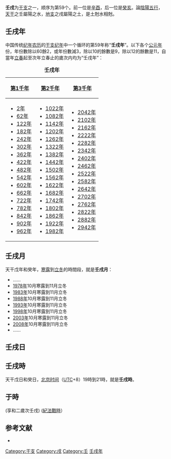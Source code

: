 {{Ganzhi-1}}

'''壬戌'''为[[干支|干支]]之一，顺序为第59个。前一位是[[辛酉|辛酉]]，后一位是[[癸亥|癸亥]]。論[[陰陽|陰陽]][[五行|五行]]，[[天干|天干]]之壬屬陽之水，[[地支|地支]]之戌屬陽之土，是土尅水相尅。

==壬戌年==
中国传统[[纪年|纪年]][[农历|农历]]的[[干支纪年|干支纪年]]中一个循环的第59年称“'''壬戌年'''”。以下各个[[公元|公元]][[年|年]]份，年份數除以60餘2，或年份數減3，除以10的餘數是9，除以12的餘數是11，自當年[[立春|立春]]起至次年立春止的歲次内均为“壬戌年”：


{| class="wikitable"
|+'''壬戌年'''
|-
![[第1千年|第1千年]]!![[第2千年|第2千年]]!![[第3千年|第3千年]]
|-
|
*[[2年|2年]]
*[[62年|62年]]
*[[122年|122年]]
*[[182年|182年]]
*[[242年|242年]]
*[[302年|302年]]
*[[362年|362年]]
*[[422年|422年]]
*[[482年|482年]]
*[[542年|542年]]
*[[602年|602年]]
*[[662年|662年]]
*[[722年|722年]]
*[[782年|782年]]
*[[842年|842年]]
*[[902年|902年]]
*[[962年|962年]]
|
*[[1022年|1022年]]
*[[1082年|1082年]]
*[[1142年|1142年]]
*[[1202年|1202年]]
*[[1262年|1262年]]
*[[1322年|1322年]]
*[[1382年|1382年]]
*[[1442年|1442年]]
*[[1502年|1502年]]
*[[1562年|1562年]]
*[[1622年|1622年]]
*[[1682年|1682年]]
*[[1742年|1742年]]
*[[1802年|1802年]]
*[[1862年|1862年]]
*[[1922年|1922年]]
*[[1982年|1982年]]
|
*[[2042年|2042年]]
*[[2102年|2102年]]
*[[2162年|2162年]]
*[[2222年|2222年]]
*[[2282年|2282年]]
*[[2342年|2342年]]
*[[2402年|2402年]]
*[[2462年|2462年]]
*[[2522年|2522年]]
*[[2582年|2582年]]
*[[2642年|2642年]]
*[[2702年|2702年]]
*[[2762年|2762年]]
*[[2822年|2822年]]
*[[2882年|2882年]]
*[[2942年|2942年]]
|}

==壬戌月==
天干戊年和癸年，[[寒露|寒露]]到[[立冬|立冬]]的時間段，就是'''壬戌月'''：

*……
*[[1978年|1978年]]10月寒露到11月立冬
*[[1983年|1983年]]10月寒露到11月立冬
*[[1988年|1988年]]10月寒露到11月立冬
*[[1993年|1993年]]10月寒露到11月立冬
*[[1998年|1998年]]10月寒露到11月立冬
*[[2003年|2003年]]10月寒露到11月立冬
*[[2008年|2008年]]10月寒露到11月立冬
*……

==壬戌日==
{{平年干支紀日	
|J101=	21年、101年、181年、261年、341年、421年、501年、581年、661年、741年、821年、901年、981年、1061年、1141年、1221年、1301年、1381年、1461年、1541年、1621年、……
|J102=	78年、158年、238年、318年、398年、478年、558年、638年、718年、798年、878年、958年、1038年、1118年、1198年、1278年、1358年、1438年、1518年、1598年、……
|J103=	55年、135年、215年、295年、375年、455年、535年、615年、695年、775年、855年、935年、1015年、1095年、1175年、1255年、1335年、1415年、1495年、1575年、……
|J104=	9年、89年、169年、249年、329年、409年、489年、569年、649年、729年、809年、889年、969年、1049年、1129年、1209年、1289年、1369年、1449年、1529年、1609年、……
|J105=	66年、146年、226年、306年、386年、466年、546年、626年、706年、786年、866年、946年、1026年、1106年、1186年、1266年、1346年、1426年、1506年、1586年、……
|J106=	43年、123年、203年、283年、363年、443年、523年、603年、683年、763年、843年、923年、1003年、1083年、1163年、1243年、1323年、1403年、1483年、1563年、……
|J107=	77年、157年、237年、317年、397年、477年、557年、637年、717年、797年、877年、957年、1037年、1117年、1197年、1277年、1357年、1437年、1517年、1597年、……
|J108=	54年、134年、214年、294年、374年、454年、534年、614年、694年、774年、854年、934年、1014年、1094年、1174年、1254年、1334年、1414年、1494年、1574年、……
|J109=	31年、111年、191年、271年、351年、431年、511年、591年、671年、751年、831年、911年、991年、1071年、1151年、1231年、1311年、1391年、1471年、1551年、……
|J110=	65年、145年、225年、305年、385年、465年、545年、625年、705年、785年、865年、945年、1025年、1105年、1185年、1265年、1345年、1425年、1505年、1585年、……
|J111=	42年、122年、202年、282年、362年、442年、522年、602年、682年、762年、842年、922年、1002年、1082年、1162年、1242年、1322年、1402年、1482年、1562年、……
|J112=	19年、99年、179年、259年、339年、419年、499年、579年、659年、739年、819年、899年、979年、1059年、1139年、1219年、1299年、1379年、1459年、1539年、1619年、……
|J113=	53年、133年、213年、293年、373年、453年、533年、613年、693年、773年、853年、933年、1013年、1093年、1173年、1253年、1333年、1413年、1493年、1573年、……
|J114=	30年、110年、190年、270年、350年、430年、510年、590年、670年、750年、830年、910年、990年、1070年、1150年、1230年、1310年、1390年、1470年、1550年、……
|J115=	7年、87年、167年、247年、327年、407年、487年、567年、647年、727年、807年、887年、967年、1047年、1127年、1207年、1287年、1367年、1447年、1527年、1607年、……
|J116=	41年、121年、201年、281年、361年、441年、521年、601年、681年、761年、841年、921年、1001年、1081年、1161年、1241年、1321年、1401年、1481年、1561年、……
|J117=	18年、98年、178年、258年、338年、418年、498年、578年、658年、738年、818年、898年、978年、1058年、1138年、1218年、1298年、1378年、1458年、1538年、1618年、……
|J118=	75年、155年、235年、315年、395年、475年、555年、635年、715年、795年、875年、955年、1035年、1115年、1195年、1275年、1355年、1435年、1515年、1595年、……
|J119=	29年、109年、189年、269年、349年、429年、509年、589年、669年、749年、829年、909年、989年、1069年、1149年、1229年、1309年、1389年、1469年、1549年、……
|J120=	6年、86年、166年、246年、326年、406年、486年、566年、646年、726年、806年、886年、966年、1046年、1126年、1206年、1286年、1366年、1446年、1526年、1606年、……
|J121=	63年、143年、223年、303年、383年、463年、543年、623年、703年、783年、863年、943年、1023年、1103年、1183年、1263年、1343年、1423年、1503年、1583年、……
|J122=	17年、97年、177年、257年、337年、417年、497年、577年、657年、737年、817年、897年、977年、1057年、1137年、1217年、1297年、1377年、1457年、1537年、1617年、……
|J123=	74年、154年、234年、314年、394年、474年、554年、634年、714年、794年、874年、954年、1034年、1114年、1194年、1274年、1354年、1434年、1514年、1594年、……
|J124=	51年、131年、211年、291年、371年、451年、531年、611年、691年、771年、851年、931年、1011年、1091年、1171年、1251年、1331年、1411年、1491年、1571年、……
|J125=	5年、85年、165年、245年、325年、405年、485年、565年、645年、725年、805年、885年、965年、1045年、1125年、1205年、1285年、1365年、1445年、1525年、1605年、……
|J126=	62年、142年、222年、302年、382年、462年、542年、622年、702年、782年、862年、942年、1022年、1102年、1182年、1262年、1342年、1422年、1502年、1582年、……
|J127=	39年、119年、199年、279年、359年、439年、519年、599年、679年、759年、839年、919年、999年、1079年、1159年、1239年、1319年、1399年、1479年、1559年、……
|J128=	73年、153年、233年、313年、393年、473年、553年、633年、713年、793年、873年、953年、1033年、1113年、1193年、1273年、1353年、1433年、1513年、1593年、……
|J129=	50年、130年、210年、290年、370年、450年、530年、610年、690年、770年、850年、930年、1010年、1090年、1170年、1250年、1330年、1410年、1490年、1570年、……
|J130=	27年、107年、187年、267年、347年、427年、507年、587年、667年、747年、827年、907年、987年、1067年、1147年、1227年、1307年、1387年、1467年、1547年、……
|J131=	61年、141年、221年、301年、381年、461年、541年、621年、701年、781年、861年、941年、1021年、1101年、1181年、1261年、1341年、1421年、1501年、1581年、……
|J201=	38年、118年、198年、278年、358年、438年、518年、598年、678年、758年、838年、918年、998年、1078年、1158年、1238年、1318年、1398年、1478年、1558年、……
|J202=	15年、95年、175年、255年、335年、415年、495年、575年、655年、735年、815年、895年、975年、1055年、1135年、1215年、1295年、1375年、1455年、1535年、1615年、……
|J203=	49年、129年、209年、289年、369年、449年、529年、609年、689年、769年、849年、929年、1009年、1089年、1169年、1249年、1329年、1409年、1489年、1569年、……
|J204=	26年、106年、186年、266年、346年、426年、506年、586年、666年、746年、826年、906年、986年、1066年、1146年、1226年、1306年、1386年、1466年、1546年、……
|J205=	83年、163年、243年、323年、403年、483年、563年、643年、723年、803年、883年、963年、1043年、1123年、1203年、1283年、1363年、1443年、1523年、1603年、……
|J206=	37年、117年、197年、277年、357年、437年、517年、597年、677年、757年、837年、917年、997年、1077年、1157年、1237年、1317年、1397年、1477年、1557年、……
|J207=	14年、94年、174年、254年、334年、414年、494年、574年、654年、734年、814年、894年、974年、1054年、1134年、1214年、1294年、1374年、1454年、1534年、1614年、……
|J208=	71年、151年、231年、311年、391年、471年、551年、631年、711年、791年、871年、951年、1031年、1111年、1191年、1271年、1351年、1431年、1511年、1591年、……
|J209=	25年、105年、185年、265年、345年、425年、505年、585年、665年、745年、825年、905年、985年、1065年、1145年、1225年、1305年、1385年、1465年、1545年、……
|J210=	82年、162年、242年、322年、402年、482年、562年、642年、722年、802年、882年、962年、1042年、1122年、1202年、1282年、1362年、1442年、1522年、1602年、……
|J211=	59年、139年、219年、299年、379年、459年、539年、619年、699年、779年、859年、939年、1019年、1099年、1179年、1259年、1339年、1419年、1499年、1579年、……
|J212=	13年、93年、173年、253年、333年、413年、493年、573年、653年、733年、813年、893年、973年、1053年、1133年、1213年、1293年、1373年、1453年、1533年、1613年、……
|J213=	70年、150年、230年、310年、390年、470年、550年、630年、710年、790年、870年、950年、1030年、1110年、1190年、1270年、1350年、1430年、1510年、1590年、……
|J214=	47年、127年、207年、287年、367年、447年、527年、607年、687年、767年、847年、927年、1007年、1087年、1167年、1247年、1327年、1407年、1487年、1567年、……
|J215=	81年、161年、241年、321年、401年、481年、561年、641年、721年、801年、881年、961年、1041年、1121年、1201年、1281年、1361年、1441年、1521年、1601年、……
|J216=	58年、138年、218年、298年、378年、458年、538年、618年、698年、778年、858年、938年、1018年、1098年、1178年、1258年、1338年、1418年、1498年、1578年、……
|J217=	35年、115年、195年、275年、355年、435年、515年、595年、675年、755年、835年、915年、995年、1075年、1155年、1235年、1315年、1395年、1475年、1555年、……
|J218=	69年、149年、229年、309年、389年、469年、549年、629年、709年、789年、869年、949年、1029年、1109年、1189年、1269年、1349年、1429年、1509年、1589年、……
|J219=	46年、126年、206年、286年、366年、446年、526年、606年、686年、766年、846年、926年、1006年、1086年、1166年、1246年、1326年、1406年、1486年、1566年、……
|J220=	23年、103年、183年、263年、343年、423年、503年、583年、663年、743年、823年、903年、983年、1063年、1143年、1223年、1303年、1383年、1463年、1543年、1623年、……
|J221=	57年、137年、217年、297年、377年、457年、537年、617年、697年、777年、857年、937年、1017年、1097年、1177年、1257年、1337年、1417年、1497年、1577年、……
|J222=	34年、114年、194年、274年、354年、434年、514年、594年、674年、754年、834年、914年、994年、1074年、1154年、1234年、1314年、1394年、1474年、1554年、……
|J223=	11年、91年、171年、251年、331年、411年、491年、571年、651年、731年、811年、891年、971年、1051年、1131年、1211年、1291年、1371年、1451年、1531年、1611年、……
|J224=	45年、125年、205年、285年、365年、445年、525年、605年、685年、765年、845年、925年、1005年、1085年、1165年、1245年、1325年、1405年、1485年、1565年、……
|J225=	22年、102年、182年、262年、342年、422年、502年、582年、662年、742年、822年、902年、982年、1062年、1142年、1222年、1302年、1382年、1462年、1542年、1622年、……
|J226=	79年、159年、239年、319年、399年、479年、559年、639年、719年、799年、879年、959年、1039年、1119年、1199年、1279年、1359年、1439年、1519年、1599年、……
|J227=	33年、113年、193年、273年、353年、433年、513年、593年、673年、753年、833年、913年、993年、1073年、1153年、1233年、1313年、1393年、1473年、1553年、……
|J228=	10年、90年、170年、250年、330年、410年、490年、570年、650年、730年、810年、890年、970年、1050年、1130年、1210年、1290年、1370年、1450年、1530年、1610年、……
|J301=	67年、147年、227年、307年、387年、467年、547年、627年、707年、787年、867年、947年、1027年、1107年、1187年、1267年、1347年、1427年、1507年、1587年、……
|G101=	1623年、1726年、1829年、1955年、2035年
|G102=	1657年、1703年、1783年、1806年、1886年、1909年、1989年、2069年
|G103=	1634年、1737年、1863年、1966年、2046年
|G104=	1611年、1691年、1714年、1794年、1817年、1897年、1943年、2023年
|G105=	1645年、1771年、1874年、1977年、2057年
|G106=	1622年、1725年、1851年、1954年、2034年
|G107=	1599年、1679年、1702年、1782年、1805年、1885年、1931年、2011年、2091年
|G108=	1633年、1759年、1862年、1965年、2045年
|G109=	1610年、1690年、1713年、1793年、1839年、1942年、2022年
|G110=	1587年、1667年、1770年、1873年、1919年、1999年、2079年
|G111=	1621年、1747年、1850年、1953年、2033年
|G112=	1598年、1678年、1701年、1781年、1827年、1930年、2010年、2090年
|G113=	1655年、1758年、1861年、1907年、1987年、2067年
|G114=	1609年、1689年、1735年、1838年、1941年、2021年
|G115=	1586年、1666年、1769年、1815年、1895年、1918年、1998年、2078年
|G116=	1643年、1746年、1849年、1975年、2055年
|G117=	1597年、1677年、1700年、1723年、1826年、1929年、2009年、2089年
|G118=	1654年、1757年、1803年、1883年、1906年、1986年、2066年
|G119=	1631年、1734年、1837年、1963年、2043年
|G120=	1585年、1665年、1711年、1791年、1814年、1894年、1917年、1997年、2077年、2100年
|G121=	1642年、1745年、1871年、1974年、2054年
|G122=	1619年、1699年、1722年、1825年、1951年、2031年
|G123=	1653年、1779年、1802年、1882年、1905年、1985年、2065年
|G124=	1630年、1733年、1859年、1962年、2042年
|G125=	1607年、1687年、1710年、1790年、1813年、1893年、1939年、2019年、2099年
|G126=	1641年、1767年、1870年、1973年、2053年
|G127=	1618年、1698年、1721年、1847年、1950年、2030年
|G128=	1595年、1675年、1778年、1801年、1881年、1927年、2007年、2087年
|G129=	1629年、1755年、1858年、1961年、2041年
|G130=	1606年、1686年、1709年、1789年、1835年、1938年、2018年、2098年
|G131=	1583年、1663年、1766年、1869年、1915年、1995年、2075年
|G201=	1617年、1697年、1743年、1846年、1949年、2029年
|G202=	1594年、1674年、1777年、1800年、1823年、1926年、2006年、2086年
|G203=	1651年、1754年、1857年、1903年、1983年、2063年
|G204=	1605年、1685年、1731年、1834年、1937年、2017年、2097年
|G205=	1582年、1662年、1765年、1811年、1891年、1914年、1994年、2074年
|G206=	1639年、1742年、1845年、1971年、2051年
|G207=	1593年、1673年、1719年、1799年、1822年、1925年、2005年、2085年
|G208=	1650年、1753年、1879年、1902年、1982年、2062年
|G209=	1627年、1730年、1833年、1959年、2039年
|G210=	1661年、1707年、1787年、1810年、1890年、1913年、1993年、2073年
|G211=	1638年、1741年、1867年、1970年、2050年
|G212=	1615年、1695年、1718年、1798年、1821年、1947年、2027年
|G213=	1649年、1775年、1878年、1901年、1981年、2061年
|G214=	1626年、1729年、1855年、1958年、2038年
|G215=	1603年、1683年、1706年、1786年、1809年、1889年、1935年、2015年、2095年
|G216=	1637年、1763年、1866年、1969年、2049年
|G217=	1614年、1694年、1717年、1797年、1843年、1946年、2026年
|G218=	1591年、1671年、1774年、1877年、1900年、1923年、2003年、2083年
|G219=	1625年、1751年、1854年、1957年、2037年
|G220=	1602年、1682年、1705年、1785年、1831年、1934年、2014年、2094年
|G221=	1659年、1762年、1865年、1911年、1991年、2071年
|G222=	1613年、1693年、1739年、1842年、1945年、2025年
|G223=	1590年、1670年、1773年、1819年、1899年、1922年、2002年、2082年
|G224=	1647年、1750年、1853年、1979年、2059年
|G225=	1601年、1681年、1727年、1830年、1933年、2013年、2093年
|G226=	1658年、1761年、1807年、1887年、1910年、1990年、2070年
|G227=	1635年、1738年、1841年、1967年、2047年
|G228=	1589年、1669年、1715年、1795年、1818年、1898年、1921年、2001年、2081年
|G301=	1646年、1749年、1875年、1978年、2058年
}}	
	
{{閏年干支紀日	
|J101=	44年、124年、204年、284年、364年、444年、524年、604年、684年、764年、844年、924年、1004年、1084年、1164年、1244年、1324年、1404年、1484年、1564年、……
|J102=	無
|J103=	無
|J104=	32年、112年、192年、272年、352年、432年、512年、592年、672年、752年、832年、912年、992年、1072年、1152年、1232年、1312年、1392年、1472年、1552年、……
|J105=	無
|J106=	無
|J107=	20年、100年、180年、260年、340年、420年、500年、580年、660年、740年、820年、900年、980年、1060年、1140年、1220年、1300年、1380年、1460年、1540年、……
|J108=	無
|J109=	無
|J110=	8年、88年、168年、248年、328年、408年、488年、568年、648年、728年、808年、888年、968年、1048年、1128年、1208年、1288年、1368年、1448年、1528年、……
|J111=	無
|J112=	無
|J113=	76年、156年、236年、316年、396年、476年、556年、636年、716年、796年、876年、956年、1036年、1116年、1196年、1276年、1356年、1436年、1516年、1596年、……
|J114=	無
|J115=	無
|J116=	64年、144年、224年、304年、384年、464年、544年、624年、704年、784年、864年、944年、1024年、1104年、1184年、1264年、1344年、1424年、1504年、1584年、……
|J117=	無
|J118=	無
|J119=	52年、132年、212年、292年、372年、452年、532年、612年、692年、772年、852年、932年、1012年、1092年、1172年、1252年、1332年、1412年、1492年、1572年、……
|J120=	無
|J121=	無
|J122=	40年、120年、200年、280年、360年、440年、520年、600年、680年、760年、840年、920年、1000年、1080年、1160年、1240年、1320年、1400年、1480年、1560年、……
|J123=	無
|J124=	無
|J125=	28年、108年、188年、268年、348年、428年、508年、588年、668年、748年、828年、908年、988年、1068年、1148年、1228年、1308年、1388年、1468年、1548年、……
|J126=	無
|J127=	無
|J128=	16年、96年、176年、256年、336年、416年、496年、576年、656年、736年、816年、896年、976年、1056年、1136年、1216年、1296年、1376年、1456年、1536年、……
|J129=	無
|J130=	無
|J131=	84年、164年、244年、324年、404年、484年、564年、644年、724年、804年、884年、964年、1044年、1124年、1204年、1284年、1364年、1444年、1524年、1604年、……
|J201=	無
|J202=	無
|J203=	72年、152年、232年、312年、392年、472年、552年、632年、712年、792年、872年、952年、1032年、1112年、1192年、1272年、1352年、1432年、1512年、1592年、……
|J204=	無
|J205=	無
|J206=	60年、140年、220年、300年、380年、460年、540年、620年、700年、780年、860年、940年、1020年、1100年、1180年、1260年、1340年、1420年、1500年、1580年、……
|J207=	無
|J208=	無
|J209=	48年、128年、208年、288年、368年、448年、528年、608年、688年、768年、848年、928年、1008年、1088年、1168年、1248年、1328年、1408年、1488年、1568年、……
|J210=	無
|J211=	無
|J212=	36年、116年、196年、276年、356年、436年、516年、596年、676年、756年、836年、916年、996年、1076年、1156年、1236年、1316年、1396年、1476年、1556年、……
|J213=	無
|J214=	無
|J215=	24年、104年、184年、264年、344年、424年、504年、584年、664年、744年、824年、904年、984年、1064年、1144年、1224年、1304年、1384年、1464年、1544年、……
|J216=	無
|J217=	無
|J218=	12年、92年、172年、252年、332年、412年、492年、572年、652年、732年、812年、892年、972年、1052年、1132年、1212年、1292年、1372年、1452年、1532年、……
|J219=	無
|J220=	無
|J221=	80年、160年、240年、320年、400年、480年、560年、640年、720年、800年、880年、960年、1040年、1120年、1200年、1280年、1360年、1440年、1520年、1600年、……
|J222=	無
|J223=	無
|J224=	68年、148年、228年、308年、388年、468年、548年、628年、708年、788年、868年、948年、1028年、1108年、1188年、1268年、1348年、1428年、1508年、1588年、……
|J225=	無
|J226=	無
|J227=	56年、136年、216年、296年、376年、456年、536年、616年、696年、776年、856年、936年、1016年、1096年、1176年、1256年、1336年、1416年、1496年、1576年、……
|J228=	無
|J229=	無
|G101=	1852年
|G102=	1600年、1680年、1932年、2012年、2092年
|G103=	1760年
|G104=	1840年
|G105=	1588年、1668年、1920年、2000年、2080年
|G106=	1748年
|G107=	1828年
|G108=	1656年、1908年、1988年、2068年
|G109=	1736年
|G110=	1816年、1896年
|G111=	1644年、1976年、2056年
|G112=	1724年
|G113=	1804年、1884年、2064年
|G114=	1632年、1964年、2044年
|G115=	1712年、1792年
|G116=	1872年
|G117=	1620年、1952年、2032年
|G118=	1780年
|G119=	1860年
|G120=	1608年、1688年、1940年、2020年
|G121=	1768年
|G122=	1848年
|G123=	1596年、1676年、1928年、2008年、2088年
|G124=	1756年
|G125=	1836年
|G126=	1584年、1664年、1916年、1996年、2076年
|G127=	1744年
|G128=	1824年
|G129=	1652年、1904年、1984年、2064年
|G130=	1732年
|G131=	1812年、1892年、2072年
|G201=	1640年、1972年、2052年
|G202=	1720年
|G203=	1880年
|G204=	1628年、1960年、2040年
|G205=	1708年、1788年
|G206=	1868年
|G207=	1616年、1696年、1948年、2028年
|G208=	1776年
|G209=	1856年
|G210=	1604年、1684年、1936年、2016年、2096年
|G211=	1764年
|G212=	1844年
|G213=	1592年、1672年、1924年、2004年、2084年
|G214=	1752年
|G215=	1832年
|G216=	1660年、1912年、1992年、2072年
|G217=	1740年
|G218=	1820年
|G219=	1648年、1980年、2060年
|G220=	1728年
|G221=	1808年、1888年、2068年
|G222=	1636年、1968年、2048年
|G223=	1716年、1796年
|G224=	1876年
|G225=	1624年、1956年、2036年
|G226=	1704年、1784年
|G227=	1864年
|G228=	1612年、1692年、1944年、2024年
|G229=	1772年
}}

==壬戌時==
天干戊日和癸日，[[北京时间|北京时间]]（[[协调世界时|UTC]]+8）19時到21時，就是'''壬戌時'''。
==于時==
(享和二歲次壬戌)
([[戰時|紀法戰時]]）

== 参考文献 ==
* {{中西曆轉換}}

[[Category:干支|Category:干支]]
[[Category:戌|Category:戌]]
[[Category:壬|Category:壬]]
[[Category:壬戌年|]]